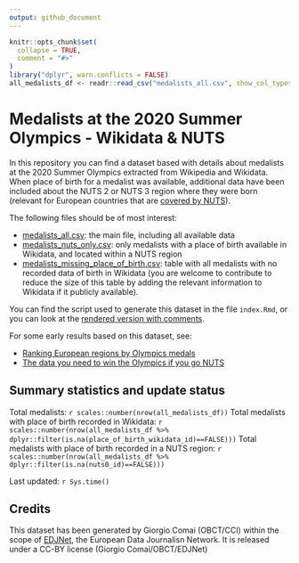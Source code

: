 ```yaml
---
output: github_document
---
```


<!-- README.md is generated from README.Rmd. Please edit that file -->

```r
knitr::opts_chunk$set(
  collapse = TRUE,
  comment = "#>"
)
library("dplyr", warn.conflicts = FALSE)
all_medalists_df <- readr::read_csv("medalists_all.csv", show_col_types = FALSE)
```

# Medalists at the 2020 Summer Olympics - Wikidata & NUTS

<!-- badges: start -->
<!-- badges: end -->


In this repository you can find a dataset based with details about medalists at the 2020 Summer Olympics extracted from Wikipedia and Wikidata. When place of birth for a medalist was available, additional data have been included about the NUTS 2 or NUTS 3 region where they were born (relevant for European countries that are [covered by NUTS](https://ec.europa.eu/eurostat/web/nuts/nuts-maps)).

The following files should be of most interest:

- [medalists_all.csv](medalists_all.csv): the main file, including all available data
- [medalists_nuts_only.csv](medalists_nuts_only.csv): only medalists with a place of birth available in Wikidata, and located within a NUTS region
- [medalists_missing_place_of_birth.csv](medalists_missing_place_of_birth.csv): table with all medalists with no recorded data of birth in Wikidata (you are welcome to contribute to reduce the size of this table by adding the relevant information to Wikidata if it publicly available). 


You can find the script used to generate this dataset in the file `index.Rmd`, or you can look at the [rendered version with comments](https://edjnet.github.io/olympics2020nuts/).

For some early results based on this dataset, see:

- [Ranking European regions by Olympics medals](https://www.europeandatajournalism.eu/eng/News/Data-news/Ranking-European-regions-by-Olympics-medals)
- [The data you need to win the Olympics if you go NUTS](https://medium.com/european-data-journalism-network/the-data-you-need-to-win-the-olympics-if-you-go-nuts-6d03b9df34e6)

## Summary statistics and update status

Total medalists: `r scales::number(nrow(all_medalists_df))`
Total medalists with place of birth recorded in Wikidata: `r scales::number(nrow(all_medalists_df %>% dplyr::filter(is.na(place_of_birth_wikidata_id)==FALSE)))`
Total medalists with place of birth recorded in a NUTS region: `r scales::number(nrow(all_medalists_df %>% dplyr::filter(is.na(nuts0_id)==FALSE)))`

Last updated: `r Sys.time()`


## Credits

This dataset has been generated by Giorgio Comai (OBCT/CCI) within the scope of [EDJNet](europeandatajournalism.eu/), the European Data Journalisn Network. It is released under a CC-BY license (Giorgio Comai/OBCT/EDJNet)